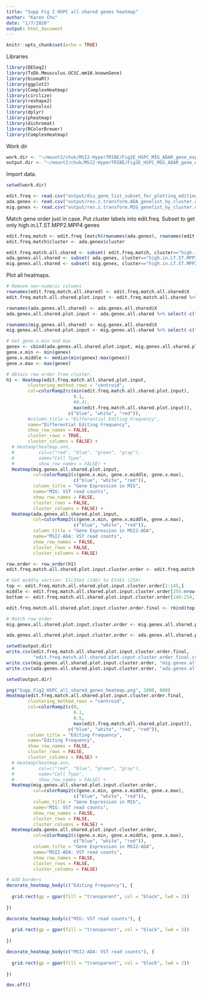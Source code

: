 ```yaml
---
title: "Supp Fig 2 HSPC all shared genes heatmap"
author: "Karen Chu"
date: "1/7/2020"
output: html_document
---
```


```r
knitr::opts_chunk$set(echo = TRUE)
```

Libraries

```r
library(DESeq2)
library(TxDb.Mmusculus.UCSC.mm10.knownGene)
library(biomaRt)
library(ggplot2)
library(ComplexHeatmap)
library(circlize)
library(reshape2)
library(openxlsx)
library(dplyr)
library(pheatmap)
library(dichromat)
library(RColorBrewer)
library(ComplexHeatmap)
```

Work dir

```r
work.dir <- "~/mount2/chuk/MSI2-HyperTRIBE/Fig2E_HSPC_MIG_ADAR_gene_expression_heatmap_Apr112019/"
output.dir <- "~/mount2/chuk/MSI2-HyperTRIBE/Fig2E_HSPC_MIG_ADAR_gene_expression_heatmap_Apr112019/SuppFig2_HSPC_all_shared_genes_heatmap_2020_0107"
```

Import data.

```r
setwd(work.dir)

edit.freq <- read.csv("output/diu_gene_list_subset_for_plotting_editing_frequency_heatmap.csv")
ada.genex <- read.csv("output/res.z.transform.ADA_genelist_by_cluster.csv")
mig.genex <- read.csv("output/res.z.transform.MIG_genelist_by_cluster.csv")
```

Match gene order just in case.
Put cluster labels into edit.freq.
Subset to get only high.in.LT.ST.MPP2.MPP4 genes

```r
edit.freq.match <- edit.freq [match(rownames(ada.genex), rownames(edit.freq)), ]
edit.freq.match$cluster <- ada.genex$cluster

edit.freq.match.all.shared <- subset( edit.freq.match, cluster=="high.in.LT.ST.MPP2.MPP4" )
ada.genex.all.shared <- subset( ada.genex, cluster=="high.in.LT.ST.MPP2.MPP4" )
mig.genex.all.shared <- subset( mig.genex, cluster=="high.in.LT.ST.MPP2.MPP4" )
```

Plot all heatmaps.

```r
# Remove non-numeric columns
rownames(edit.freq.match.all.shared) <- edit.freq.match.all.shared$X
edit.freq.match.all.shared.plot.input <- edit.freq.match.all.shared %>% select(-c("X", "cluster"))

rownames(ada.genex.all.shared) <- ada.genex.all.shared$X
ada.genex.all.shared.plot.input <- ada.genex.all.shared %>% select(-c("X", "cluster"))

rownames(mig.genex.all.shared) <- mig.genex.all.shared$X
mig.genex.all.shared.plot.input <- mig.genex.all.shared %>% select(-c("X", "cluster"))

# Get gene.x.min and max
genex <- cbind(ada.genex.all.shared.plot.input, mig.genex.all.shared.plot.input)
gene.x.min <- min(genex)
gene.x.middle <- median(min(genex):max(genex))
gene.x.max <- max(genex)

# Obtain row order from cluster.
h1 <- Heatmap(edit.freq.match.all.shared.plot.input,
        clustering_method_rows = "centroid",
        col=colorRamp2(c(min(edit.freq.match.all.shared.plot.input),
                         0.1,
                         #0.4),
                         max(edit.freq.match.all.shared.plot.input)),
                       c("blue", "white", "red")),
        #column_title = "Differential Editing Frequency",
        name="Differential Editing Frequency",
        show_row_names = FALSE,
        cluster_rows = TRUE,
        cluster_columns = FALSE) +
  # Heatmap(heatmap.ann,
  #         col=c("red", "blue", "green", "gray"),
  #         name="Cell Type",
  #         show_row_names = FALSE) +
  Heatmap(mig.genex.all.shared.plot.input,
          col=colorRamp2(c(gene.x.min, gene.x.middle, gene.x.max),
                         c("blue", "white", "red")),
          column_title = "Gene Expression in MIG",
          name="MIG: VST read counts",
          show_row_names = FALSE,
          cluster_rows = FALSE,
          cluster_columns = FALSE) +
  Heatmap(ada.genex.all.shared.plot.input,
          col=colorRamp2(c(gene.x.min, gene.x.middle, gene.x.max),
                         c("blue", "white", "red")),
          column_title = "Gene Expression in MSI2-ADA",
          name="MSI2-ADA: VST read counts",
          show_row_names = FALSE,
          cluster_rows = FALSE,
          cluster_columns = FALSE)

row.order <- row_order(h1)
edit.freq.match.all.shared.plot.input.cluster.order <- edit.freq.match.all.shared.plot.input[rev(row.order[[1]]),]

# Get middle section: Slc35e1 (146) to Etnk1 (254)
top <- edit.freq.match.all.shared.plot.input.cluster.order[1:145,]
middle <- edit.freq.match.all.shared.plot.input.cluster.order[255:nrow(edit.freq.match.all.shared.plot.input.cluster.order),]
bottom <- edit.freq.match.all.shared.plot.input.cluster.order[146:254,]

edit.freq.match.all.shared.plot.input.cluster.order.final <- rbind(top,middle,bottom)

# Match row order
mig.genex.all.shared.plot.input.cluster.order <- mig.genex.all.shared.plot.input [ match(rownames(edit.freq.match.all.shared.plot.input.cluster.order.final), rownames(mig.genex.all.shared.plot.input)),]

ada.genex.all.shared.plot.input.cluster.order <- ada.genex.all.shared.plot.input [ match(rownames(edit.freq.match.all.shared.plot.input.cluster.order.final), rownames(ada.genex.all.shared.plot.input)),]

setwd(output.dir)
write.csv(edit.freq.match.all.shared.plot.input.cluster.order.final, 
          "edit.freq.match.all.shared.plot.input.cluster.order.final.csv")
write.csv(mig.genex.all.shared.plot.input.cluster.order, "mig.genex.all.shared.plot.input.cluster.order.csv")
write.csv(ada.genex.all.shared.plot.input.cluster.order, "ada.genex.all.shared.plot.input.cluster.order.csv")

```

```r
setwd(output.dir)

png("Supp_Fig2_HSPC_all_shared_genes_heatmap.png", 1000, 800)
Heatmap(edit.freq.match.all.shared.plot.input.cluster.order.final,
        clustering_method_rows = "centroid",
        col=colorRamp2(c(0,
                         0.1,
                         0.5,
                         max(edit.freq.match.all.shared.plot.input)),
                       c("blue", "white", "red", "red")),
        column_title = "Editing Frequency",
        name="Editing Frequency",
        show_row_names = FALSE,
        cluster_rows = FALSE,
        cluster_columns = FALSE) +
  # Heatmap(heatmap.ann,
  #         col=c("red", "blue", "green", "gray"),
  #         name="Cell Type",
  #         show_row_names = FALSE) +
  Heatmap(mig.genex.all.shared.plot.input.cluster.order,
          col=colorRamp2(c(gene.x.min, gene.x.middle, gene.x.max),
                         c("blue", "white", "red")),
          column_title = "Gene Expression in MIG",
          name="MIG: VST read counts",
          show_row_names = FALSE,
          cluster_rows = FALSE,
          cluster_columns = FALSE) +
  Heatmap(ada.genex.all.shared.plot.input.cluster.order,
          col=colorRamp2(c(gene.x.min, gene.x.middle, gene.x.max),
                         c("blue", "white", "red")),
          column_title = "Gene Expression in MSI2-ADA",
          name="MSI2-ADA: VST read counts",
          show_row_names = FALSE,
          cluster_rows = FALSE,
          cluster_columns = FALSE)

# Add borders
decorate_heatmap_body(c("Editing Frequency"), {
  
  grid.rect(gp = gpar(fill = "transparent", col = "black", lwd = 2))
  
})

decorate_heatmap_body(c("MIG: VST read counts"), {
  
  grid.rect(gp = gpar(fill = "transparent", col = "black", lwd = 2))
  
})

decorate_heatmap_body(c("MSI2-ADA: VST read counts"), {
  
  grid.rect(gp = gpar(fill = "transparent", col = "black", lwd = 2))
  
})

dev.off()
```













